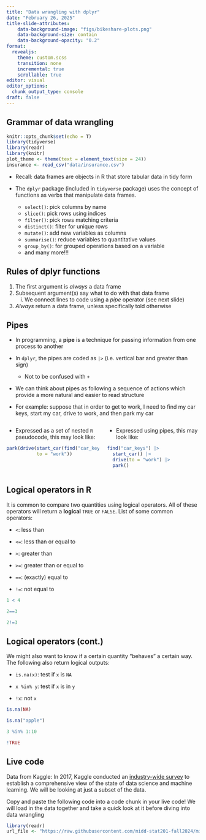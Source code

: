 ```yaml
---
title: "Data wrangling with dplyr"
date: "February 26, 2025"
title-slide-attributes:
    data-background-image: "figs/bikeshare-plots.png"
    data-background-size: contain
    data-background-opacity: "0.2"
format: 
  revealjs:
    theme: custom.scss
    transition: none
    incremental: true
    scrollable: true
editor: visual
editor_options: 
  chunk_output_type: console
draft: false
---
```


## Grammar of data wrangling

```r
knitr::opts_chunk$set(echo = T)
library(tidyverse)
library(readr)
library(knitr)
plot_theme <- theme(text = element_text(size = 24))
insurance <- read_csv("data/insurance.csv")
```

-   Recall: data frames are objects in R that store tabular data in tidy form

-   The `dplyr` package (included in `tidyverse` package) uses the concept of functions as verbs that manipulate data frames.

    -   `select()`: pick columns by name
    -   `slice()`: pick rows using indices
    -   `filter()`: pick rows matching criteria
    -   `distinct()`: filter for unique rows
    -   `mutate()`: add new variables as columns
    -   `summarise()`: reduce variables to quantitative values
    -   `group_by()`: for grouped operations based on a variable
    -   and many more!!!

## Rules of dplyr functions

1.  The first argument is *always* a data frame
2.  Subsequent argument(s) say what to do with that data frame
    i.  We connect lines to code using a *pipe* operator (see next slide)
3.  *Always* return a data frame, unless specifically told otherwise

## Pipes

-   In programming, a **pipe** is a technique for passing information from one process to another

-   In `dplyr`, the pipes are coded as `|>` (i.e. vertical bar and greater than sign)

    -   Not to be confused with `+`

-   We can think about pipes as following a sequence of actions which provide a more natural and easier to read structure

-   For example: suppose that in order to get to work, I need to find my car keys, start my car, drive to work, and then park my car

::::::: columns
:::: {.column width="50%"}
-   Expressed as a set of nested `R` pseudocode, this may look like:

::: fragment
```r
park(drive(start_car(find("car_keys")), 
           to = "work"))
```
:::
::::

:::: {.column width="50%"}
-   Expressed using pipes, this may look like:

::: fragment
```r
find("car_keys") |>
  start_car() |>
  drive(to = "work") |>
  park()
```
:::
::::
:::::::

## Logical operators in R

It is common to compare two quantities using logical operators. All of these operators will return a **logical** `TRUE` or `FALSE`. List of some common operators:

-   `<`: less than

-   `<=`: less than or equal to

-   `>`: greater than

-   `>=`: greater than or equal to

-   `==`: (exactly) equal to

-   `!=`: not equal to

::: fragment
```r
1 < 4
```
:::

::: fragment
```r
2==3
```
:::

::: fragment
```r
2!=3
```
:::

## Logical operators (cont.)

We might also want to know if a certain quantity "behaves" a certain way. The following also return logical outputs:

-   `is.na(x)`: test if `x` is `NA`

-   `x %in% y`: test if `x` is in `y`

-   `!x`: not `x`

::: fragment
```r
is.na(NA)
```
:::

::: fragment
```r
is.na("apple")
```
:::

::: fragment
```r
3 %in% 1:10
```
:::

::: fragment
```r

!TRUE
```
:::

## Live code

Data from Kaggle: In 2017, Kaggle conducted an [industry-wide survey](https://www.kaggle.com/datasets/kaggle/kaggle-survey-2017/) to establish a comprehensive view of the state of data science and machine learning. We will be looking at just a subset of the data.

Copy and paste the following code into a code chunk in your live code! We will load in the data together and take a quick look at it before diving into data wrangling

```r
library(readr)
url_file <- "https://raw.githubusercontent.com/midd-stat201-fall2024/midd-stat201-fall2024.github.io/refs/heads/main/data/datascience_survey_subset.csv"
```
